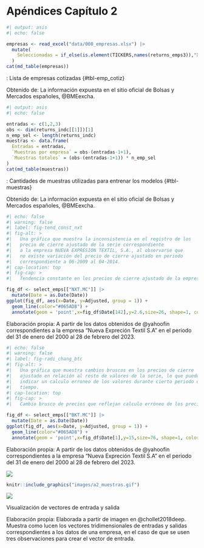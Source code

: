 # Apéndices Capítulo 2 {.unnumbered}

```r
#| output: asis
#| echo: false

empresas <- read_excel("data/000_empresas.xlsx") |>
  mutate(
    Seleccionadas = if_else(is.element(TICKERS,names(returns_emps3)),"X","")
  )
cat(md_table(empresas))
```

: Lista de empresas cotizadas {#tbl-emp_cotiz}

::: figure-caption
Obtenido de: La información expuesta en el sitio oficial de Bolsas y Mercados españoles, @BMEexcha.
:::

```r
#| output: asis
#| echo: false

entradas <- c(1,2,3)
obs <- dim(returns_indc[[1]])[1]
n_emp_sel <- length(returns_indc)
muestras <- data.frame(
  Entradas = entradas,
  `Muestras por empresa` = obs-(entradas-1+1),
  `Muestras totales` = (obs-(entradas-1+1)) * n_emp_sel
)
cat(md_table(muestras))
```

: Cantidades de muestras utilizadas para entrenar los modelos {#tbl-muestras}

::: figure-caption
Obtenido de: La información expuesta en el sitio oficial de Bolsas y Mercados españoles, @BMEexcha.
:::

```r
#| echo: false
#| warning: false
#| label: fig-tend_const_nxt
#| fig-alt: >
#|   Una gráfica que muestra la inconsistencia en el registro de los 
#|   precio de cierre ajustado de la serie correspondiente 
#|   a la empresa NUEVA EXPRESION TEXTIL, S.A., al observarse que 
#|   no existe variación del precio de cierre ajustado en periodo 
#|   correspondiente a 06-2009 al 04-2014.
#| cap-location: top
#| fig-cap: >
#|   Tendencia constante en los precios de cierre ajustado de la empresa "Nueva Expresión Textil S.A"

fig_df <- select_emps[["NXT.MC"]] |>
  mutate(Date = as.Date(Date))
ggplot(fig_df, aes(x=Date, y=Adjusted, group = 1)) +
  geom_line(color="#065AD8") +
  annotate(geom = 'point',x=fig_df$Date[142],y=2.6,size=26, shape=1, color="red")
```

::: figure-caption
Elaboración propia: A partir de los datos obtenidos de @yahoofin correspondientes a la empresa "Nueva Expreción Textil S.A" en el periodo del 31 de enero del 2000 al 28 de febrero del 2023.
:::

```r
#| echo: false
#| warning: false
#| label: fig-radi_chang_btc
#| fig-alt: >
#|   Una gráfica que muestra cambios bruscos en los precios de cierre 
#|   ajustado en relación al resto de valores de la serie, lo que puede 
#|   indicar un calculo erroneo de los valores durante cierto periodo de 
#|   tiempo.
#| cap-location: top
#| fig-cap: >
#|   Cambio brusco de precios que reflejan calculo erróneo de los precios de cierre ajustado, "BANKINTER,S.A."

fig_df <- select_emps[["BKT.MC"]] |>
  mutate(Date = as.Date(Date))
ggplot(fig_df, aes(x=Date, y=Adjusted, group = 1)) +
  geom_line(color="#065AD8") +
  annotate(geom = 'point',x=fig_df$Date[1],y=15,size=76, shape=1, color="red")
```

::: figure-caption
Elaboración propia: A partir de los datos obtenidos de @yahoofin correspondientes a la empresa "Nueva Expreción Textil S.A" en el periodo del 31 de enero del 2000 al 28 de febrero del 2023.
:::

::: {#fig-muestras}
::: {.content-visible when-format="html"}
<img src="images/a2_muestras.gif" class="img-fluid figure-img">
:::
::: {.content-visible when-format="docx"}
```r
knitr::include_graphics("images/a2_muestras.gif")
```
:::
::: {.content-visible when-format="pdf"}
[<img src="images/a2_muestras.gif">](https://gist.github.com/davidrsch/1f0b50446b5e54343b40831a87cde6bf)
:::
Visualización de vectores de entrada y salida
:::

::: figure-caption
Elaboración propia: Elaborada a partir de imagen en @chollet2018deep. Muestra como lucen los vectores tridimensionales de entradas y salidas correspondientes a los datos de una empresa, en el caso de que se usen tres observaciones para crear el vector de entrada.
:::
